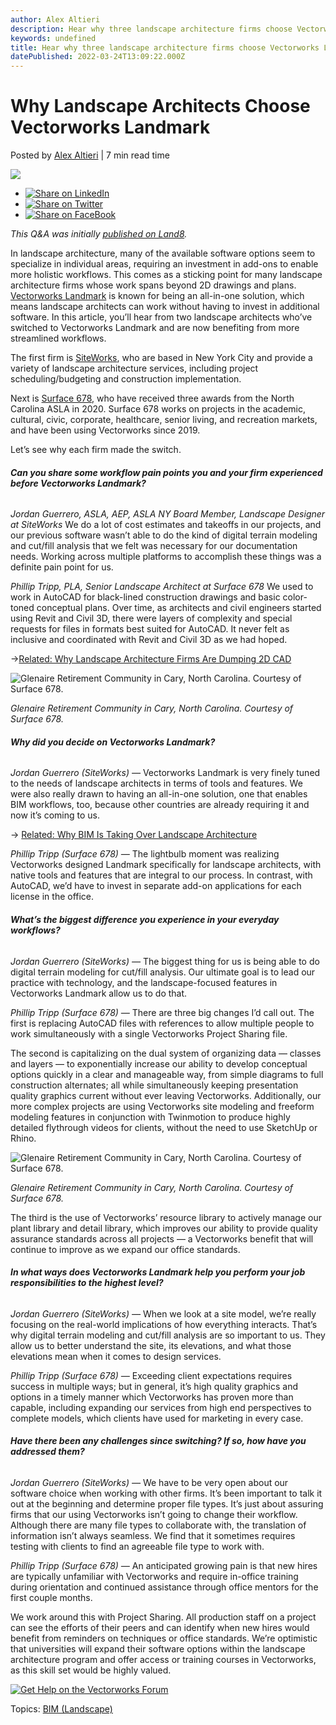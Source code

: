 ```yaml
---
author: Alex Altieri
description: Hear why three landscape architecture firms choose Vectorworks Landmark software for their site design practices.
keywords: undefined
title: Hear why three landscape architecture firms choose Vectorworks Landmark software for their site design practices. 
datePublished: 2022-03-24T13:09:22.000Z
---
```

  

# Why Landscape Architects Choose Vectorworks Landmark

 Posted by [Alex Altieri](https://blog.vectorworks.net/author/alex-altieri) | 7 min read time 

![](https://land8.com/wp-content/uploads/2020/10/200902_Glenaire-S-Courtyard-Aerial.jpg) 

* [![Share on LinkedIn](https://2659751.fs1.hubspotusercontent-na1.net/hubfs/2659751/michaelDemo/share-LI.png)](http://www.linkedin.com/shareArticle?mini=true&url=https%3A%2F%2Fblog.vectorworks.net%2Fwhy-landscape-architects-choose-vectorworks-landmark)
* [![Share on Twitter](https://2659751.fs1.hubspotusercontent-na1.net/hubfs/2659751/michaelDemo/share-TW.png)](https://www.twitter.com/share?text=Why%20Landscape%20Architects%20Choose%20Vectorworks%20Landmark&url=https%3A%2F%2Fblog.vectorworks.net%2Fwhy-landscape-architects-choose-vectorworks-landmark&via=PMGTweets)
* [![Share on FaceBook](https://2659751.fs1.hubspotusercontent-na1.net/hubfs/2659751/michaelDemo/share-FB.png)](https://www.facebook.com/sharer/sharer.php?u=https%3A%2F%2Fblog.vectorworks.net%2Fwhy-landscape-architects-choose-vectorworks-landmark)

_This Q&A was initially [published on Land8](https://land8.com/why-landscape-architects-choose-vectorworks-landmark/)._

In landscape architecture, many of the available software options seem to specialize in individual areas, requiring an investment in add-ons to enable more holistic workflows. This comes as a sticking point for many landscape architecture firms whose work spans beyond 2D drawings and plans. [Vectorworks Landmark](https://www.vectorworks.net/landmark) is known for being an all-in-one solution, which means landscape architects can work without having to invest in additional software. In this article, you’ll hear from two landscape architects who’ve switched to Vectorworks Landmark and are now benefiting from more streamlined workflows.

The first firm is [SiteWorks](http://www.siteworkscm.com/), who are based in New York City and provide a variety of landscape architecture services, including project scheduling/budgeting and construction implementation.

Next is [Surface 678](https://surface678.com/), who have received three awards from the North Carolina ASLA in 2020\. Surface 678 works on projects in the academic, cultural, civic, corporate, healthcare, senior living, and recreation markets, and have been using Vectorworks since 2019.

Let’s see why each firm made the switch.

###### **Can you share some workflow pain points you and your firm experienced before Vectorworks Landmark?**

_Jordan Guerrero, ASLA, AEP, ASLA NY Board Member, Landscape Designer at SiteWorks_ 
We do a lot of cost estimates and takeoffs in our projects, and our previous software wasn’t able to do the kind of digital terrain modeling and cut/fill analysis that we felt was necessary for our documentation needs. Working across multiple platforms to accomplish these things was a definite pain point for us.

_Phillip Tripp, PLA, Senior Landscape Architect at Surface 678_ 
We used to work in AutoCAD for black-lined construction drawings and basic color-toned conceptual plans. Over time, as architects and civil engineers started using Revit and Civil 3D, there were layers of complexity and special requests for files in formats best suited for AutoCAD. It never felt as inclusive and coordinated with Revit and Civil 3D as we had hoped.

→[Related: Why Landscape Architecture Firms Are Dumping 2D CAD](https://landezine.com/why-landscape-architecture-firms-are-dumping-2d-cad/)

![Glenaire Retirement Community in Cary, North Carolina. Courtesy of Surface 678.](https://land8.com/wp-content/uploads/2020/10/200902_Glenaire-Overall-Illustrative.jpg) 

_Glenaire Retirement Community in Cary, North Carolina. Courtesy of Surface 678._

###### **Why did you decide on Vectorworks Landmark?**

_Jordan Guerrero (SiteWorks) —_ Vectorworks Landmark is very finely tuned to the needs of landscape architects in terms of tools and features. We were also really drawn to having an all-in-one solution, one that enables BIM workflows, too, because other countries are already requiring it and now it’s coming to us.

→ [Related: Why BIM Is Taking Over Landscape Architecture](../../../net/vectorworks/blog/why-bim-is-taking-over-landscape-architecture.html)

_Phillip Tripp (Surface 678) —_ The lightbulb moment was realizing Vectorworks designed Landmark specifically for landscape architects, with native tools and features that are integral to our process. In contrast, with AutoCAD, we’d have to invest in separate add-on applications for each license in the office.

###### **What’s the biggest difference you experience in your everyday workflows?**

_Jordan Guerrero (SiteWorks) —_ The biggest thing for us is being able to do digital terrain modeling for cut/fill analysis. Our ultimate goal is to lead our practice with technology, and the landscape-focused features in Vectorworks Landmark allow us to do that.

_Phillip Tripp (Surface 678) —_ There are three big changes I’d call out. The first is replacing AutoCAD files with references to allow multiple people to work simultaneously with a single Vectorworks Project Sharing file.

The second is capitalizing on the dual system of organizing data — classes and layers — to exponentially increase our ability to develop conceptual options quickly in a clear and manageable way, from simple diagrams to full construction alternates; all while simultaneously keeping presentation quality graphics current without ever leaving Vectorworks. Additionally, our more complex projects are using Vectorworks site modeling and freeform modeling features in conjunction with Twinmotion to produce highly detailed flythrough videos for clients, without the need to use SketchUp or Rhino.

![Glenaire Retirement Community in Cary, North Carolina. Courtesy of Surface 678.](https://land8.com/wp-content/uploads/2020/10/200902_Glenaire-S-Courtyard-Aerial.jpg) 

_Glenaire Retirement Community in Cary, North Carolina. Courtesy of Surface 678._

The third is the use of Vectorworks’ resource library to actively manage our plant library and detail library, which improves our ability to provide quality assurance standards across all projects — a Vectorworks benefit that will continue to improve as we expand our office standards.

###### **In what ways does Vectorworks Landmark help you perform your job responsibilities to the highest level?**

_Jordan Guerrero (SiteWorks) —_ When we look at a site model, we’re really focusing on the real-world implications of how everything interacts. That’s why digital terrain modeling and cut/fill analysis are so important to us. They allow us to better understand the site, its elevations, and what those elevations mean when it comes to design services.

_Phillip Tripp (Surface 678) —_ Exceeding client expectations requires success in multiple ways; but in general, it’s high quality graphics and options in a timely manner which Vectorworks has proven more than capable, including expanding our services from high end perspectives to complete models, which clients have used for marketing in every case.

###### **Have there been any challenges since switching? If so, how have you addressed them?**

_Jordan Guerrero (SiteWorks) —_ We have to be very open about our software choice when working with other firms. It’s been important to talk it out at the beginning and determine proper file types. It’s just about assuring firms that our using Vectorworks isn’t going to change their workflow. Although there are many file types to collaborate with, the translation of information isn’t always seamless. We find that it sometimes requires testing with clients to find an agreeable file type to work with.

_Phillip Tripp (Surface 678) —_ An anticipated growing pain is that new hires are typically unfamiliar with Vectorworks and require in-office training during orientation and continued assistance through office mentors for the first couple months.

We work around this with Project Sharing. All production staff on a project can see the efforts of their peers and can identify when new hires would benefit from reminders on techniques or office standards. We’re optimistic that universities will expand their software options within the landscape architecture program and offer access or training courses in Vectorworks, as this skill set would be highly valued.

[![Get Help on the Vectorworks Forum](https://no-cache.hubspot.com/cta/default/3018241/8b49f5ab-4cc5-477b-ae53-b1164d53f325.png)](https://cta-redirect.hubspot.com/cta/redirect/3018241/8b49f5ab-4cc5-477b-ae53-b1164d53f325) 

 Topics: [BIM (Landscape)](https://blog.vectorworks.net/topic/bim-landscape) 

  